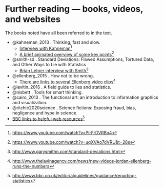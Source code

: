 \backmatter

# Further reading --- books, videos, and websites {-}

The books noted have all been referred to in the text.

* @kahneman_2013 . Thinking, fast and slow.
    + [Interview with Kahneman](https://www.youtube.com/watch?v=PirFrDVRBo4 "Interview")^[<https://www.youtube.com/watch?v=PirFrDVRBo4>]
    + [A brief animated overview of some key points](https://www.youtube.com/watch?v=uqXVAo7dVRU&t=28s)^[<https://www.youtube.com/watch?v=uqXVAo7dVRU&t=28s>]
* @smith-sd . Standard Deviations: Flawed Assumptions, Tortured Data, and Other Ways to Lie with Statistics
    + [Brian Lehrer interview with Smith](http://www.garysmithn.com/standard-deviations.html)^[<http://www.garysmithn.com/standard-deviations.html>]
* @ellenberg_2015 . How not to be wrong.
    + [There are links to several Ellenberg video clips](http://www.thelavinagency.com/news/new-videos-jordan-ellenberg-runs-the-numbers)^[<http://www.thelavinagency.com/news/new-videos-jordan-ellenberg-runs-the-numbers>]
* @levitin_2016 . A field guide to lies and statistics.
* @nisbett . Tools for smart thinking.
* @cairo_2013 . The functional art: an introduction to information
	graphics and visualization.
* @ritchie2020science . Science fictions: Exposing fraud, bias, 
negligence and hype in science.
* [BBC links to helpful web resources](http://www.bbc.co.uk/editorialguidelines/guidance/reporting-statistics)^[<http://www.bbc.co.uk/editorialguidelines/guidance/reporting-statistics>]

